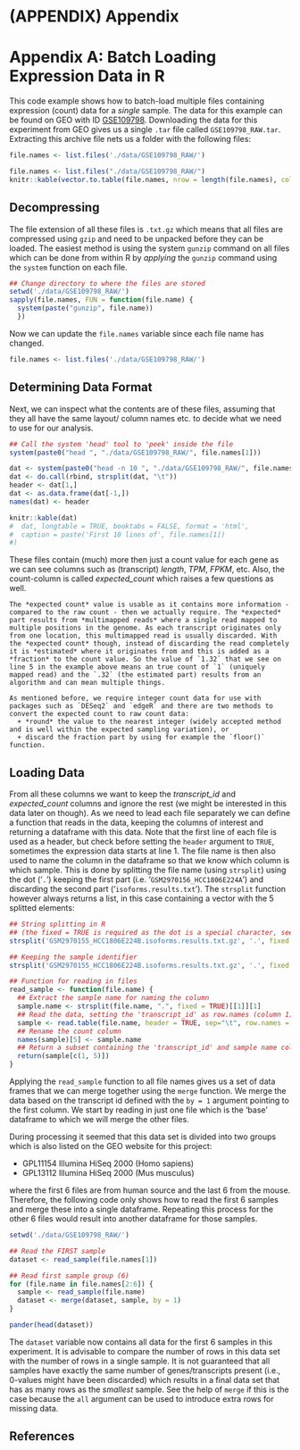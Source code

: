 # (APPENDIX) Appendix {-} 

# Appendix A: Batch Loading Expression Data in R {#a1-batch_data_loading}

This code example shows how to batch-load multiple files containing expression (count) data for a *single* sample. The data for this example can be found on GEO with ID [GSE109798](https://www.ncbi.nlm.nih.gov/geo/query/acc.cgi?acc=GSE109798). Downloading the data for this experiment from GEO gives us a single `.tar` file called `GSE109798_RAW.tar`. Extracting this archive file nets us a folder with the following files:

```r
file.names <- list.files('./data/GSE109798_RAW/')
```

```r
file.names <- list.files("./data/GSE109798_RAW/")
knitr::kable(vector.to.table(file.names, nrow = length(file.names), colname = "Files"))
```

## Decompressing

The file extension of all these files is `.txt.gz` which means that all files are compressed using `gzip` and need to be unpacked before they can be loaded. The easiest method is using the system `gunzip` command on all files which can be done from within R by *applying* the `gunzip` command using the `system` function on each file.

```r
## Change directory to where the files are stored
setwd('./data/GSE109798_RAW/')
sapply(file.names, FUN = function(file.name) {
  system(paste("gunzip", file.name)) 
  })
```

Now we can update the `file.names` variable since each file name has changed.

```r
file.names <- list.files('./data/GSE109798_RAW/')
```

## Determining Data Format

Next, we can inspect what the contents are of these files, assuming that they all have the same layout/ column names etc. to decide what we need to use for our analysis.

```r
## Call the system 'head' tool to 'peek' inside the file
system(paste0("head ", "./data/GSE109798_RAW/", file.names[1]))
```

```r
dat <- system(paste0("head -n 10 ", "./data/GSE109798_RAW/", file.names[1]), intern = TRUE)
dat <- do.call(rbind, strsplit(dat, "\t"))
header <- dat[1,]
dat <- as.data.frame(dat[-1,])
names(dat) <- header

knitr::kable(dat)
#  dat, longtable = TRUE, booktabs = FALSE, format = 'html', 
#  caption = paste('First 10 lines of', file.names[1])
#)
```

These files contain (much) more then just a count value for each gene as we can see columns such as (transcript) *length*, *TPM*, *FPKM*, etc. Also, the count-column is called *expected_count* which raises a few questions as well.

```block
The *expected count* value is usable as it contains more information - compared to the raw count - then we actually require. The *expected* part results from *multimapped reads* where a single read mapped to multiple positions in the genome. As each transcript originates only from one location, this multimapped read is usually discarded. With the *expected count* though, instead of discarding the read completely it is *estimated* where it originates from and this is added as a *fraction* to the count value. So the value of `1.32` that we see on line 5 in the example above means an true count of `1` (uniquely mapped read) and the `.32` (the estimated part) results from an algorithm and can mean multiple things. 

As mentioned before, we require integer count data for use with packages such as `DESeq2` and `edgeR` and there are two methods to convert the expected count to raw count data:
  + *round* the value to the nearest integer (widely accepted method and is well within the expected sampling variation), or
  + discard the fraction part by using for example the `floor()` function.
```

## Loading Data

From all these columns we want to keep the *transcript_id* and *expected_count* columns and ignore the rest (we might be interested in this data later on though). As we need to lead each file separately we can define a function that reads in the data, keeping the columns of interest and returning a dataframe with this data. Note that the first line of each file is used as a header, but check before setting the `header` argument to `TRUE`, sometimes the expression data starts at line 1. The file name is then also used to name the column in the dataframe so that we know which column is which sample. This is done by splitting the file name (using `strsplit`) using the dot ('`.`') keeping the first part (i.e. '`GSM2970156_HCC1806E224A`') and discarding the second part ('`isoforms.results.txt`'). The `strsplit` function however always returns a list, in this case containing a vector with the 5 splitted elements:

```r
## String splitting in R
## (the fixed = TRUE is required as the dot is a special character, see '?strsplit')
strsplit('GSM2970155_HCC1806E224B.isoforms.results.txt.gz', '.', fixed = TRUE)
```

```r
## Keeping the sample identifier
strsplit('GSM2970155_HCC1806E224B.isoforms.results.txt.gz', '.', fixed = TRUE)[[1]][1]
```

```r
## Function for reading in files
read_sample <- function(file.name) {
  ## Extract the sample name for naming the column
  sample.name <- strsplit(file.name, ".", fixed = TRUE)[[1]][1]
  ## Read the data, setting the 'transcript_id' as row.names (column 1)
  sample <- read.table(file.name, header = TRUE, sep="\t", row.names = NULL)
  ## Rename the count column
  names(sample)[5] <- sample.name
  ## Return a subset containing the 'transcript_id' and sample name columns
  return(sample[c(1, 5)])
}
```

Applying the `read_sample` function to all file names gives us a set of data frames that we can merge together using the `merge` function. We merge the data based on the transcript id defined with the `by = 1` argument pointing to the first column. We start by reading in just one file which is the 'base' dataframe to which we will merge the other files.

During processing it seemed that this data set is divided into two groups which is also listed on the GEO website for this project:

  + GPL11154	Illumina HiSeq 2000 (Homo sapiens)
  + GPL13112	Illumina HiSeq 2000 (Mus musculus)

where the first 6 files are from human source and the last 6 from the mouse. Therefore, the following code only shows how to read the first 6 samples and merge these into a single dataframe. Repeating this process for the other 6 files would result into another dataframe for those samples.

```r
setwd('./data/GSE109798_RAW/')

## Read the FIRST sample
dataset <- read_sample(file.names[1])

## Read first sample group (6)
for (file.name in file.names[2:6]) {
  sample <- read_sample(file.name)
  dataset <- merge(dataset, sample, by = 1)
}

pander(head(dataset))
```

The `dataset` variable now contains all data for the first 6 samples in this experiment. It is advisable to compare the number of rows in this data set with the number of rows in a single sample. It is not guaranteed that all samples have exactly the same number of genes/transcripts present (i.e., 0-values might have been discarded) which results in a final data set that has as many rows as the *smallest* sample. See the help of `merge` if this is the case because the `all` argument can be used to introduce extra rows for missing data.

## References
